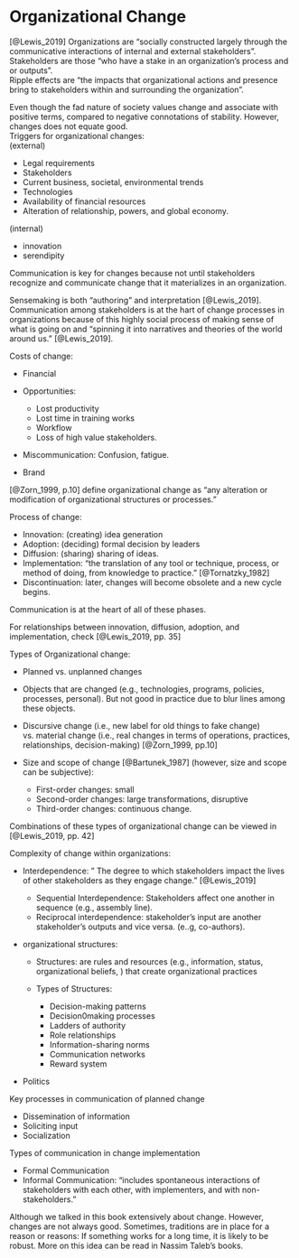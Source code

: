 # Organizational Change

[@Lewis_2019] Organizations are "socially constructed largely through the communicative interactions of internal and external stakeholders".\
Stakeholders are those "who have a stake in an organization's process and or outputs".\
Ripple effects are "the impacts that organizational actions and presence bring to stakeholders within and surrounding the organization".

Even though the fad nature of society values change and associate with positive terms, compared to negative connotations of stability. However, changes does not equate good.\
Triggers for organizational changes:\
(external)

-   Legal requirements\
-   Stakeholders\
-   Current business, societal, environmental trends\
-   Technologies\
-   Availability of financial resources\
-   Alteration of relationship, powers, and global economy.

(internal)

-   innovation
-   serendipity

Communication is key for changes because not until stakeholders recognize and communicate change that it materializes in an organization.

Sensemaking is both "authoring" and interpretation [@Lewis_2019]. Communication among stakeholders is at the hart of change processes in organizations because of this highly social process of making sense of what is going on and "spinning it into narratives and theories of the world around us." [@Lewis_2019].

Costs of change:

-   Financial\

-   Opportunities:

    -   Lost productivity\
    -   Lost time in training works\
    -   Workflow
    -   Loss of high value stakeholders.\

-   Miscommunication: Confusion, fatigue.\

-   Brand

[@Zorn_1999, p.10] define organizational change as "any alteration or modification of organizational structures or processes."

Process of change:

-   Innovation: (creating) idea generation\
-   Adoption: (deciding) formal decision by leaders\
-   Diffusion: (sharing) sharing of ideas.\
-   Implementation: "the translation of any tool or technique, process, or method of doing, from knowledge to practice." [@Tornatzky_1982]
-   Discontinuation: later, changes will become obsolete and a new cycle begins.

Communication is at the heart of all of these phases.

For relationships between innovation, diffusion, adoption, and implementation, check [@Lewis_2019, pp. 35]

Types of Organizational change:

-   Planned vs. unplanned changes

-   Objects that are changed (e.g., technologies, programs, policies, processes, personal). But not good in practice due to blur lines among these objects.

-   Discursive change (i.e., new label for old things to fake change) vs. material change (i.e., real changes in terms of operations, practices, relationships, decision-making) [@Zorn_1999, pp.10]\

-   Size and scope of change [@Bartunek_1987] (however, size and scope can be subjective):

    -   First-order changes: small\
    -   Second-order changes: large transformations, disruptive\
    -   Third-order changes: continuous change.

Combinations of these types of organizational change can be viewed in [@Lewis_2019, pp. 42]

Complexity of change within organizations:

-   Interdependence: " The degree to which stakeholders impact the lives of other stakeholders as they engage change." [@Lewis_2019]

    -   Sequential Interdependence: Stakeholders affect one another in sequence (e.g., assembly line).\
    -   Reciprocal interdependence: stakeholder's input are another stakeholder's outputs and vice versa. (e..g, co-authors).\

-   organizational structures:

    -   Structures: are rules and resources (e.g., information, status, organizational beliefs, ) that create organizational practices\

    -   Types of Structures:

        -   Decision-making patterns\
        -   Decision0making processes\
        -   Ladders of authority\
        -   Role relationships\
        -   Information-sharing norms\
        -   Communication networks\
        -   Reward system\

-   Politics

Key processes in communication of planned change

-   Dissemination of information\
-   Soliciting input\
-   Socialization

Types of communication in change implementation

-   Formal Communication\
-   Informal Communication: "includes spontaneous interactions of stakeholders with each other, with implementers, and with non-stakeholders."

Although we talked in this book extensively about change. However, changes are not always good. Sometimes, traditions are in place for a reason or reasons: If something works for a long time, it is likely to be robust. More on this idea can be read in Nassim Taleb's books.
